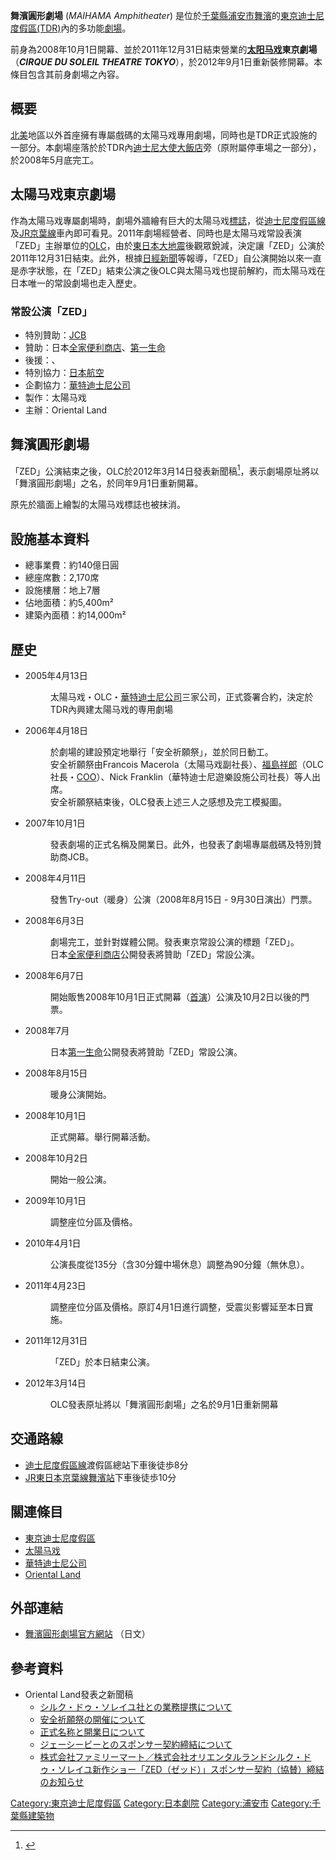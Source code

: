 '''舞濱圓形劇場''' (''MAIHAMA Amphitheater'') 是位於[[千葉縣|千葉縣]][[浦安市|浦安市]][[舞濱|舞濱]]的[[東京迪士尼度假區|東京迪士尼度假區(TDR)]]內的多功能[[劇場|劇場]]。

前身為2008年10月1日開幕、並於2011年12月31日結束營業的'''[[太陽劇團|太阳马戏]]東京劇場'''（'''''CIRQUE DU SOLEIL THEATRE TOKYO'''''），於2012年9月1日重新裝修開幕。本條目包含其前身劇場之內容。


== 概要==
[[北美|北美]]地區以外首座擁有專屬戲碼的太陽马戏專用劇場，同時也是TDR正式設施的一部分。本劇場座落於於TDR內[[迪士尼大使大飯店|迪士尼大使大飯店]]旁（原附屬停車場之一部分），於2008年5月底完工。

== 太陽马戏東京劇場 ==
作為太陽马戏專屬劇場時，劇場外牆繪有巨大的太陽马戏[[標誌|標誌]]，從[[迪士尼度假區線|迪士尼度假區線]]及[[JR|JR]][[京葉線|京葉線]]車內即可看見。2011年劇場經營者、同時也是太陽马戏常設表演「ZED」主辦單位的[[Oriental_Land|OLC]]，由於[[東日本大地震|東日本大地震]]後觀眾銳減，決定讓「ZED」公演於2011年12月31日結束。此外，根據[[日經新聞|日經新聞]]等報導，「ZED」自公演開始以來一直是赤字狀態，在「ZED」結束公演之後OLC與太陽马戏也提前解約，而太陽马戏在日本唯一的常設劇場也走入歷史。

=== 常設公演「ZED」 ===
* 特別贊助：[[JCB|JCB]]
* 贊助：日本[[全家便利商店|全家便利商店]]、[[第一生命|第一生命]]
* 後援：{{Link-en|加拿大駐日大使館|Embassy of Canada, Tokyo}}、{{Link-fr|魁北克省政府駐日辦事處|Délégation générale du Québec à Tokyo}}
* 特別協力：[[日本航空|日本航空]]
* 企劃協力：[[華特迪士尼公司|華特迪士尼公司]]
* 製作：太陽马戏
* 主辦：Oriental Land

== 舞濱圓形劇場 ==
「ZED」公演結束之後，OLC於2012年3月14日發表新聞稿<ref>{{PDFlink|[http://www.olc.co.jp/wpmu/wp-content/blogs.dir/5/files/2012/03/20120314_01.pdf 東京ディズニーリゾート内の多目的ホール名称決定のお知らせ]}} </ref>，表示劇場原址將以「舞濱圓形劇場」之名，於同年9月1日重新開幕。

原先於牆面上繪製的太陽马戏標誌也被抹消。

== 設施基本資料 ==
*總事業費：約140億日圓
*總座席數：2,170席
*設施樓層：地上7層
*佔地面積：約5,400m²
*建築內面積：約14,000m²

== 歷史 ==
*2005年4月13日
*:太陽马戏・OLC・[[華特迪士尼公司|華特迪士尼公司]]三家公司，正式簽署合約，決定於TDR內興建太陽马戏的専用劇場
*2006年4月18日
*:於劇場的建設預定地舉行「安全祈願祭」，並於同日動工。
*:安全祈願祭由Francois Macerola（太陽马戏副社長）、[[福島祥郎|福島祥郎]]（OLC社長・[[COO|COO]]）、Nick Franklin（華特迪士尼遊樂設施公司社長）等人出席。
*:安全祈願祭結束後，OLC發表上述三人之感想及完工模擬圖。
*2007年10月1日
*:發表劇場的正式名稱及開業日。此外，也發表了劇場專屬戲碼及特別贊助商JCB。
*2008年4月11日
*:發售Try-out（暖身）公演（2008年8月15日 - 9月30日演出）門票。
*2008年6月3日
*:劇場完工，並針對媒體公開。發表東京常設公演的標題「ZED」。
*:日本[[全家便利商店|全家便利商店]]公開發表將贊助「ZED」常設公演。
*2008年6月7日
*:開始販售2008年10月1日正式開幕（[[首演|首演]]）公演及10月2日以後的門票。
*2008年7月
*:日本[[第一生命保險|第一生命]]公開發表將贊助「ZED」常設公演。
*2008年8月15日
*:暖身公演開始。
*2008年10月1日
*:正式開幕。舉行開幕活動。
*2008年10月2日
*:開始一般公演。
*2009年10月1日
*:調整座位分區及價格。
*2010年4月1日
*:公演長度從135分（含30分鐘中場休息）調整為90分鐘（無休息）。
*2011年4月23日
*:調整座位分區及價格。原訂4月1日進行調整，受震災影響延至本日實施。
*2011年12月31日
*:「ZED」於本日結束公演。
*2012年3月14日
*:OLC發表原址將以「舞濱圓形劇場」之名於9月1日重新開幕

== 交通路線 ==
*[[迪士尼度假區線|迪士尼度假區線]]渡假區總站下車後徒歩8分
*[[JR東日本|JR東日本]][[京葉線|京葉線]][[舞濱站|舞濱站]]下車後徒歩10分

== 關連條目 ==
*[[東京迪士尼度假區|東京迪士尼度假區]]
*[[太阳马戏|太陽马戏]]
*[[華特迪士尼公司|華特迪士尼公司]]
*[[Oriental_Land|Oriental Land]]

== 外部連結 ==
*[http://www.maihama-amphitheater.jp 舞濱圓形劇場官方網站] {{Wayback|url=http://www.maihama-amphitheater.jp/ |date=20210227161003 }}（日文）

== 參考資料 ==
{{reflist}}

*Oriental Land發表之新聞稿
**[https://web.archive.org/web/20091104132432/http://www.olc.co.jp/news_parts/2005041302.pdf シルク・ドゥ・ソレイユ社との業務提携について]
**[https://web.archive.org/web/20070927035545/http://www.olc.co.jp/news_parts/2006041801.pdf 安全祈願祭の開催について]
**[http://www.olc.co.jp/news_parts/20071001_01.pdf 正式名称と開業日について]{{dead link|date=2018年4月 |bot=InternetArchiveBot |fix-attempted=yes }}
**[http://www.olc.co.jp/news_parts/20071001_02.pdf ジェーシービーとのスポンサー契約締結について]{{dead link|date=2018年4月 |bot=InternetArchiveBot |fix-attempted=yes }}
**[http://www.olc.co.jp/news_parts/20080603_02.pdf 株式会社ファミリーマート／株式会社オリエンタルランドシルク・ドゥ・ソレイユ新作ショー「ZED（ゼッド）」スポンサー契約（協賛）締結のお知らせ]{{dead link|date=2018年4月 |bot=InternetArchiveBot |fix-attempted=yes }}

[[Category:東京迪士尼度假區|Category:東京迪士尼度假區]]
[[Category:日本劇院|Category:日本劇院]]
[[Category:浦安市|Category:浦安市]]
[[Category:千葉縣建築物|Category:千葉縣建築物]]